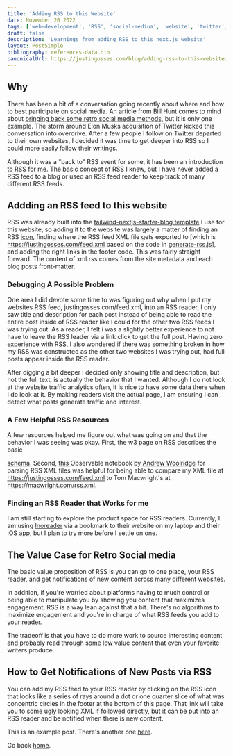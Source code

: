 ```yaml
---
title: 'Adding RSS to this Website'
date: November 26 2022
tags: ['web-development', 'RSS', 'social-mediua', 'website', 'twitter', 'meta']
draft: false
description: 'Learnings from adding RSS to this next.js website'
layout: PostSimple
bibliography: references-data.bib
canonicalUrl: https://justingosses.com/blog/adding-rss-to-this-website/
---
```


## Why

There has been a bit of a conversation going recently about where and how to best participate on social media. An article from Bill Hunt comes to
mind about <a href="https://billhunt.dev/blog/2022/09/19/social-semantic-web/">bringing back some retro social media methods</a>, but it is only one example.
The storm around Elon Musks acquisition of Twitter kicked this conversation into overdrive. After a few people I follow on Twitter departed to
their own websites, I decided it was time to get deeper into RSS so I could more easily follow their writings.

Although it was a "back to" RSS event for some, it has been an introduction to RSS for me. The basic concept of RSS I knew, but I have never added a RSS feed to a
blog or used an RSS feed reader to keep track of many different RSS feeds.

## Addding an RSS feed to this website

RSS was already built into the <a href="https://github.com/timlrx/tailwind-nextjs-starter-blog">tailwind-nextjs-starter-blog template</a> I use for this website, so
adding it to the website was largely a matter of finding an RSS <a href="https://github.com/JustinGOSSES/justingosses-website/blob/main/components/social-icons/rss.svg">
icon</a>, finding where the RSS feed XML file gets exported to [which is <a href="https://justingosses.com/feed.xml">https://justingosses.com/feed.xml</a> based on the
code in <a href="https://github.com/JustinGOSSES/justingosses-website/blob/main/lib/generate-rss.js">generate-rss.js</a>], and adding the right links in the
footer code. This was fairly straight forward. The content of xml.rss comes from the site metadata and each blog posts front-matter.

### Debugging A Possible Problem

One area I did devote some time to was figuring out why when I put my websites RSS feed, justingosses.com/feed.xml, into an RSS reader, I only saw title and
description for each post instead of being able to read the entire post inside of RSS reader like I could for the other two RSS feeds I was trying out. As a reader,
I felt i was a slightly better experience to not have to leave the RSS leader via a link click to get the full post. Having zero experience with RSS, I also wondered
if there was something broken in how my RSS was constructed as the other two websites I was trying out, had full posts appear inside the RSS reader.

After digging a bit deeper I decided only showing title and description, but not the full text, is actually the behavior that I wanted. Although I do not look at the
website traffic analytics often, it is nice to have some data there when I do look at it. By making readers visit the actual page, I am ensuring I can
detect what posts generate traffic and interest.

### A Few Helpful RSS Resources

A few resources helped me figure out what was going on and that the behavior I was seeing was okay. First, the w3 page on RSS describes the basic

<a href="https://www.w3schools.com/XML/xml_rss.asp#rssref">schema</a>. Second, <a href="https://observablehq.com/@triptych/rss-reader">
  this
</a> Observable notebook by <a href="https://andreww.xyz/">Andrew Woolridge</a> for parsing RSS XML
files was helpful for being able to compare my XML file at https://justingosses.com/feed.xml to Tom
Macwright's at https://macwright.com/rss.xml.

### Finding an RSS Reader that Works for me

I am still starting to explore the product space for RSS readers.
Currently, I am using <a href="https://www.inoreader.com/">Inoreader</a> via a bookmark to their website on my laptop and their iOS app, but I plan to try more before I settle on one.

## The Value Case for Retro Social media

The basic value proposition of RSS is you can go to one place, your RSS reader, and get notifications of new content across many different websites.

In addition, if you're worried about platforms having to much control or being able to manipulate you by showing you content that maximizes engagement, RSS is a way
lean against that a bit. There's no algorithms to maximize engagement and you're in charge of what RSS feeds you add to your reader.

The tradeoff is that you have to do more work to source interesting content and probably read through some low value content that even your favorite writers produce.

## How to Get Notifications of New Posts via RSS

You can add my RSS feed to your RSS reader by clicking on the RSS icon that looks like a series of rays around a dot or one quarter slice of what was concentric circles in the footer at the
bottom of this page. That link will take you to some ugly looking XML if followed directly, but it can be put into an RSS reader and be notified when there is new content.



This is an example post. There's another one [here](/posts/leveraging-rtk-technology-and-token-rewards-model-precision-farming-initiative).

Go back [home](/).
